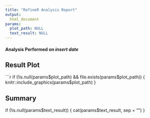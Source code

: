 ```yaml
---
title: "RefineR Analysis Report"
output: 
  html_document
params:
  plot_path: NULL
  text_result: NULL
---
```

#### Analysis Performed on *insert date*
## Result Plot
```r
if (!is.null(params$plot_path) && file.exists(params$plot_path)) {
  knitr::include_graphics(params$plot_path)
}

## Summary
if (!is.null(params$text_result)) {
  cat(params$text_result, sep = "\n")
}
